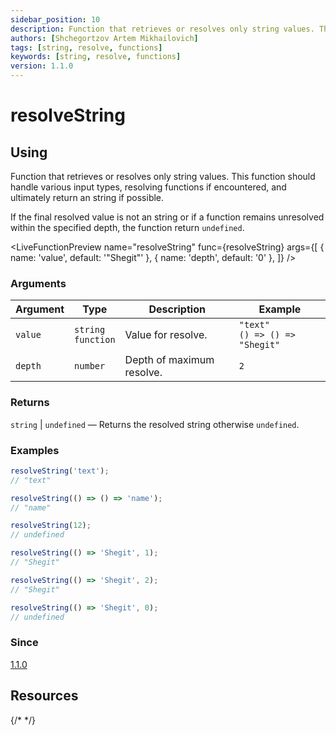 ```yaml
---
sidebar_position: 10
description: Function that retrieves or resolves only string values. This function should handle various input types, resolving functions if encountered, and ultimately return an string if possible.
authors: [Shchegortzov Artem Mikhailovich]
tags: [string, resolve, functions]
keywords: [string, resolve, functions]
version: 1.1.0
---
```



# resolveString

## Using

Function that retrieves or resolves only string values.
This function should handle various input types, resolving functions if encountered, and ultimately return an string if possible.

If the final resolved value is not an string or if a function remains unresolved within the specified depth, the function return `undefined`.

<LiveFunctionPreview
  name="resolveString"
  func={resolveString}
  args={[
    { name: 'value', default: '"Shegit"' },
    { name: 'depth', default: '0' },
  ]}
/>

### Arguments

| Argument | Type                       | Description               | Example                                |
| -------- | -------------------------- | ------------------------- | -------------------------------------- |
| `value`  | `string` <br /> `function` | Value for resolve.        | `"text"` <br /> `() => () => "Shegit"` |
| `depth`  | `number`                   | Depth of maximum resolve. | `2`                                    |

### Returns

`string` | `undefined` — Returns the resolved string otherwise `undefined`.

### Examples

```js
resolveString('text');
// "text"

resolveString(() => () => 'name');
// "name"

resolveString(12);
// undefined

resolveString(() => 'Shegit', 1);
// "Shegit"

resolveString(() => 'Shegit', 2);
// "Shegit"

resolveString(() => 'Shegit', 0);
// undefined
```

### Since

[1.1.0](https://www.npmjs.com/package/shegit/v/1.1.0)

## Resources

<div style={{ display: 'flex', gap: 20 }}>
  <GitHubResourceButton link="https://github.com/or-temka/shegit/tree/v1.1.0/src/functions/operation/resolveString" />
  {/* <CodeSandboxResourceButton link="https://codesandbox.io/p/sandbox/rgbarraytoobj-rppnwn" /> */}
</div>
